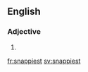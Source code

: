==English==

===Adjective===
{{head|en}}

# {{en-superlative of|snappy}}

[[fr:snappiest]]
[[sv:snappiest]]